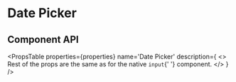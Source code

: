 # Date Picker


<DatePickerExample />

## Component API

<PropsTable
  properties={properties}
  name='Date Picker'
  description={
    <>
      Rest of the props are the same as for the native <code>input</code>{' '}
      component.
    </>
  }
/>

